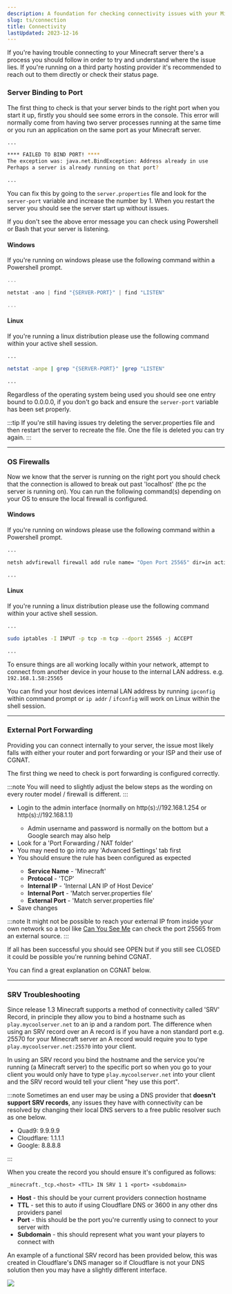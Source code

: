```yaml
---
description: A foundation for checking connectivity issues with your Minecraft server.
slug: ts/connection
title: Connectivity
lastUpdated: 2023-12-16
---
```



If you're having trouble connecting to your Minecraft server there's a process you should follow in order to try and understand where the issue lies. If you're running on a third party hosting provider it's recommended to reach out to them directly or check their status page.

### Server Binding to Port 

The first thing to check is that your server binds to the right port when you start it up, firstly you should see some errors in the console. This error will normally come from having two server processes running at the same time or you run an application on the same port as your Minecraft server.

```bash
... 

**** FAILED TO BIND PORT! ****
The exception was: java.net.BindException: Address already in use
Perhaps a server is already running on that port? 

... 
```

You can fix this by going to the `server.properties` file and look for the `server-port` variable and increase the number by 1. When you restart the server you should see the server start up without issues.


If you don't see the above error message you can check using Powershell or Bash that your server is listening.

#### Windows 

If you're running on windows please use the following command within a Powershell prompt.

```powershell
...

netstat -ano | find "{SERVER-PORT}" | find "LISTEN"

...
```

#### Linux 

If you're running a linux distribution please use the following command within your active shell session.

```bash
...

netstat -anpe | grep "{SERVER-PORT}" |grep "LISTEN"

...
```

Regardless of the operating system being used you should see one entry bound to 0.0.0.0, if you don't go back and ensure the `server-port` variable has been set properly.

:::tip
If you're still having issues try deleting the server.properties file and then restart the server to recreate the file. One the file is deleted you can try again.
:::

---

### OS Firewalls 

Now we know that the server is running on the right port you should check that the connection is allowed to break out past 'localhost' (the pc the server is running on). You can run the following command(s) depending on your OS to ensure the local firewall is configured.

#### Windows 

If you're running on windows please use the following command within a Powershell prompt.

```bash
...

netsh advfirewall firewall add rule name= "Open Port 25565" dir=in action=allow protocol=TCP localport=25565

...
```

#### Linux 

If you're running a linux distribution please use the following command within your active shell session.

```bash
...

sudo iptables -I INPUT -p tcp -m tcp --dport 25565 -j ACCEPT

...
```

To ensure things are all working locally within your network, attempt to connect from another device in your house to the internal LAN address. e.g. `192.168.1.58:25565`

You can find your host devices internal LAN address by running `ipconfig` within command prompt or `ip addr` / `ifconfig` will work on Linux within the shell session.

---

### External Port Forwarding 

Providing you can connect internally to your server, the issue most likely falls with either your router and port forwarding or your ISP and their use of CGNAT.

The first thing we need to check is port forwarding is configured correctly. 

:::note 
You will need to slightly adjust the below steps as the wording on every router model / firewall is different.
:::

<ul class="pl-5 list-disc">
  <li>Login to the admin interface (normally on http(s)://192.168.1.254 or http(s)://192.168.1.1)</li>
    <ul class="pl-5 list-disc">
      <li> Admin username and password is normally on the bottom but a Google search may also help</li>
    </ul>
  <li> Look for a 'Port Forwarding / NAT folder'</li>
  <li> You may need to go into any 'Advanced Settings' tab first</li>
  <li> You should ensure the rule has been configured as expected</li>
    <ul class="pl-5 list-disc">
      <li><strong>Service Name</strong> - 'Minecraft'</li>
      <li><strong>Protocol</strong> - 'TCP'</li>
      <li><strong>Internal IP</strong> - 'Internal LAN IP of Host Device'</li>
      <li><strong>Internal Port</strong> - 'Match server.properties file'</li>
      <li><strong>External Port</strong> - 'Match server.properties file'</li>
    </ul>
  <li> Save changes</li>
</ul>

:::note
It might not be possible to reach your external IP from inside your own network so a tool like <a href="https://portchecker.co/canyouseeme">Can You See Me</a> can check the port 25565 from an external source.
:::

If all has been successful you should see <MainStatusPill success>OPEN</MainStatusPill> but if you still see <MainStatusPill error>CLOSED</MainStatusPill> it could be possible you're running behind CGNAT. 

You can find a great explanation on CGNAT below.

<LinkCard
  title="Explaining CGNAT"
  description="Understand the limitations imposed by the usage of IPv4 and the subsequent limitations of using CGNAT to ensure compatability with legacy infrastructure."
  href="/ts/ip#cg-nat"
/>

---

### SRV Troubleshooting

Since release 1.3 Minecraft supports a method of connectivity called 'SRV' Record, in principle they allow you to bind a hostname such as `play.mycoolserver.net` to an ip and a random port. The difference when using an SRV record over an A record is if you have a non standard port e.g. 25570 for your Minecraft server an A record would require you to type `play.mycoolserver.net:25570` into your client.

In using an SRV record you bind the hostname and the service you're running (a Minecraft server) to the specific port so when you go to your client you would only have to type `play.mycoolserver.net` into your client and the SRV record would tell your client "hey use this port".

:::note
Sometimes an end user may be using a DNS provider that <strong>doesn't support SRV records</strong>, any issues they have with connectivity can be resolved by changing their local DNS servers to a free public resolver such as one below.

<ul class="pl-5 list-disc">
  <li>Quad9: 9.9.9.9</li>
  <li>Cloudflare: 1.1.1.1</li>
  <li>Google: 8.8.8.8</li>
</ul>
:::

When you create the record you should ensure it's configured as follows:

`_minecraft._tcp.<host> <TTL> IN SRV 1 1 <port> <subdomain>`

<ul class="pl-5 list-disc">
  <li><strong>Host</strong> - this should be your current providers connection hostname</li>
  <li><strong>TTL</strong> - set this to auto if using Cloudflare DNS or 3600 in any other dns providers panel</li>
  <li><strong>Port</strong> - this should be the port you're currently using to connect to your server with</li>
  <li><strong>Subdomain</strong> - this should represent what you want your players to connect with</li>
</ul>

An example of a functional SRV record has been provided below, this was created in Cloudflare's DNS manager so if Cloudflare is not your DNS solution then you may have a slightly different interface.

<img src="https://assets.prod.urho.st/uploads/files/5c1f4e61d1c41b88924ff6196b3566e7.png"/>
